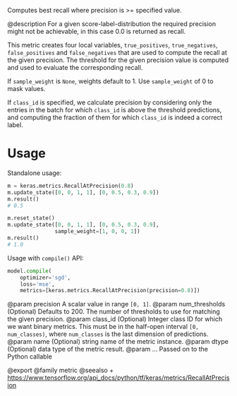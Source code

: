 Computes best recall where precision is >= specified value.

@description
For a given score-label-distribution the required precision might not
be achievable, in this case 0.0 is returned as recall.

This metric creates four local variables, `true_positives`,
`true_negatives`, `false_positives` and `false_negatives` that are used to
compute the recall at the given precision. The threshold for the given
precision value is computed and used to evaluate the corresponding recall.

If `sample_weight` is `None`, weights default to 1.
Use `sample_weight` of 0 to mask values.

If `class_id` is specified, we calculate precision by considering only the
entries in the batch for which `class_id` is above the threshold
predictions, and computing the fraction of them for which `class_id` is
indeed a correct label.

# Usage
Standalone usage:

```python
m = keras.metrics.RecallAtPrecision(0.8)
m.update_state([0, 0, 1, 1], [0, 0.5, 0.3, 0.9])
m.result()
# 0.5
```

```python
m.reset_state()
m.update_state([0, 0, 1, 1], [0, 0.5, 0.3, 0.9],
               sample_weight=[1, 0, 0, 1])
m.result()
# 1.0
```

Usage with `compile()` API:

```python
model.compile(
    optimizer='sgd',
    loss='mse',
    metrics=[keras.metrics.RecallAtPrecision(precision=0.8)])
```

@param precision A scalar value in range `[0, 1]`.
@param num_thresholds (Optional) Defaults to 200. The number of thresholds
    to use for matching the given precision.
@param class_id (Optional) Integer class ID for which we want binary metrics.
    This must be in the half-open interval `[0, num_classes)`, where
    `num_classes` is the last dimension of predictions.
@param name (Optional) string name of the metric instance.
@param dtype (Optional) data type of the metric result.
@param ... Passed on to the Python callable

@export
@family metric
@seealso
+ <https://www.tensorflow.org/api_docs/python/tf/keras/metrics/RecallAtPrecision>
